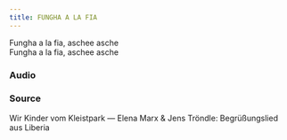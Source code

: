 ```yaml
---
title: FUNGHA A LA FIA
---
```



Fungha a la fia, aschee asche   
Fungha a la fia, aschee asche   

### Audio
<AudioComponent source="/audio/fungha-a-la-fia.ogg"/>  

### Source

Wir Kinder vom Kleistpark — Elena Marx & Jens Tröndle: Begrüßungslied aus Liberia
